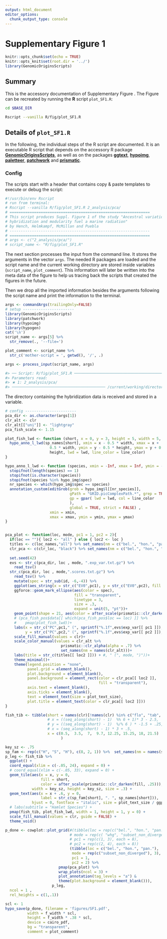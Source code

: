 ```yaml
---
output: html_document
editor_options:
  chunk_output_type: console
---
```

# Supplementary Figure 1

```r
knitr::opts_chunk$set(echo = TRUE)
knitr::opts_knit$set(root.dir = '../')
library(GenomicOriginsScripts)
```

## Summary

This is the accessory documentation of Supplementary Figure .
The Figure can be recreated by running the **R** script `plot_SF1.R`:

```sh
cd $BASE_DIR

Rscript --vanilla R/fig/plot_SF1.R 

```

## Details of `plot_SF1.R`

In the following, the individual steps of the R script are documented.
It is an executable R script that depends on the accessory R package [**GenomicOriginsScripts**](https://k-hench.github.io/GenomicOriginsScripts), as well as on the packages [**ggtext**](https://wilkelab.org/ggtext/), [**hypoimg**](https://k-hench.github.io/hypoimg), [**paletteer**](https://emilhvitfeldt.github.io/paletteer/), [**patchwork**](https://patchwork.data-imaginist.com/) and [**prismatic**](https://emilhvitfeldt.github.io/prismatic/).

### Config

The scripts start with a header that contains copy & paste templates to execute or debug the script:

```r
#!/usr/bin/env Rscript
# run from terminal:
# Rscript --vanilla R/fig/plot_SF1.R 2_analysis/pca/
# ===============================================================
# This script produces Suppl. Figure 1 of the study "Ancestral variation,
# hybridization and modularity fuel a marine radiation"
# by Hench, Helmkampf, McMillan and Puebla
# ---------------------------------------------------------------
# ===============================================================
# args <- c("2_analysis/pca/")
# script_name <- "R/fig/plot_SF1.R"
```

The next section processes the input from the command line.
It stores the arguments in the vector `args`.
The needed R packages are loaded and the script name and the current working directory are stored inside variables (`script_name`, `plot_comment`).
This information will later be written into the meta data of the figure to help us tracing back the scripts that created the figures in the future.

Then we drop all the imported information besides the arguments following the script name and print the information to the terminal.

```r
args <- commandArgs(trailingOnly=FALSE)
# setup -----------------------
library(GenomicOriginsScripts)
library(patchwork)
library(hypoimg)
library(hypogen)
cat('\n')
script_name <- args[5] %>%
  str_remove(., '--file=')

plot_comment <- script_name %>%
  str_c('mother-script = ', getwd(), '/', .)

args <- process_input(script_name, args)
```

```r
#> ── Script: R/fig/plot_SF1.R ────────────────────────────────────────────
#> Parameters read:
#> ★ 1: 2_analysis/pca/
#> ────────────────────────────────────────── /current/working/directory ──
```

The directory containing the hybridization data is received and stored in a variable.

```r
# config -----------------------
pca_dir <- as.character(args[1])
clr_alt <- clr
clr_alt[["uni"]] <- "lightgray"
pca_fish_scale <- 1.15

plot_fish_lwd <- function (short, x = 0, y = 3, height = 5, width = 5, lwd = .15, line_color = "transparent") { 
  hypo_anno_l_lwd(sp_names[short], xmin = x - 0.5 * width, xmax = x + 
                    0.5 * width, ymin = y - 0.5 * height, ymax = y + 0.5 * 
                    height, lwd = lwd, line_color = line_color)
}

hypo_anno_l_lwd <- function (species, xmin = -Inf, xmax = Inf, ymin = -Inf, ymax = Inf, lwd = .15, line_color = "black") {
  stopifnot(length(species) == 1)
  stopifnot(is.character(species))
  stopifnot(species %in% hypo_img$spec)
  nr_species <- which(hypo_img$spec == species)
  annotation_custom(editGrob(grob = hypo_img$l[[nr_species]],
                             gPath = "GRID.picComplexPath.*", grep = TRUE,
                             gp = gpar( lwd = lwd, col = line_color
                             ), 
                             global = TRUE, strict = FALSE) ,
                    xmin = xmin, 
                    xmax = xmax, ymin = ymin, ymax = ymax)
}


pca_plot <- function(loc, mode, pc1 = 1, pc2 = 2){
  if(loc == ""){ loc2 <- "all" } else { loc2 <- loc }
  titles <- c(loc_names,"all") %>% set_names(nm = c("bel.", "hon.", "pan.", "flo", "all"))
  clr_pca <- c(clr_loc, "black") %>% set_names(nm = c("bel.", "hon.", "pan.", "flo", "all"))
  
  set.seed(42)
  evs <- str_c(pca_dir, loc , mode, ".exp_var.txt.gz") %>% 
    read_tsv()
  str_c(pca_dir, loc , mode,".scores.txt.gz") %>% 
    read_tsv() %>% 
    mutate(spec = str_sub(id, -6,-4)) %>%
    ggplot(aes_string(x = str_c("EV0",pc1), y = str_c("EV0",pc2), fill = "spec"))+
    ggforce::geom_mark_ellipse(aes(color = spec),
                               fill = "transparent",
                               linetype = 3,
                               size = .3,
                               expand = unit(5, "pt"))+
    geom_point(shape = 21, aes(color = after_scale(prismatic::clr_darken(fill))), size = .7) +
    # (pca_fish_pos$data[[ which(pca_fish_pos$loc == loc) ]] %>%
    #    pmap(plot_fish_lwd))+
    labs(x = str_c("PC",pc1," (", sprintf("%.1f",evs$exp_var[[ pc1 ]]), " %)"),
         y = str_c("PC",pc2," (", sprintf("%.1f",evs$exp_var[[ pc2 ]]), " %)"))+
    scale_fill_manual(values = clr)+
    scale_color_manual(values = clr_alt %>%
                         prismatic::clr_alpha(alpha = .7) %>%
                         set_names(nm = names(clr_alt)))+
    labs(title = str_c(titles[[ loc2 ]])) + #, " (", mode, ")"))+
    theme_minimal()+
    theme(legend.position = "none", 
          panel.grid = element_blank(),
          plot.background = element_blank(),
          panel.background = element_rect(color = clr_pca[[ loc2 ]],
                                          fill = "transparent"),
          axis.text = element_blank(),
          axis.ticks = element_blank(),
          text = element_text(size = plot_text_size),
          plot.title = element_text(color = clr_pca[[ loc2 ]]))
}

fish_tib <- tibble(short = names(clr)[!names(clr) %in% c("flo", "tab", "tor")],
                   # x = ((seq_along(short) - 1)  %% 6 + 1)* 3 - 2.5,
                   # y = ((seq_along(short) - 1)  %/% 6 ) * -1.5 + .25,
                   # x = (seq_along(short) - 1) * 3 + .5,
                   x = c(0.5,  3.5,  7,  9.7, 12.25, 15.25, 18, 21.5)
                         )

key_sz <- .75
sp_fam <- rep(c("H", "S", "H"), c(8, 2, 1)) %>%  set_names(nm = names(sp_names))
p_leg <- fish_tib %>% 
  ggplot() +
  coord_equal(xlim = c(-.05, 24), expand = 0) +
  # coord_equal(xlim = c(-.05, 33), expand = 0) +
  geom_tile(aes(x = x, y = 0,
                fill = short, 
                color = after_scale(prismatic::clr_darken(fill, .25))),
            width = key_sz, height = key_sz, size = .3) +
  geom_text(aes(x = x + .6, y = 0,
                label = str_c(sp_fam[short], ". ", sp_names[short])), 
            hjust = 0, fontface = "italic", size = plot_text_size / ggplot2:::.pt) +
  # labs(subtitle = "Hamlet Species") +
  pmap(fish_tib, plot_fish_lwd, width = 1, height = 1, y = 0) +
  scale_fill_manual(values = clr, guide = FALSE) +
  theme_void()

p_done <- cowplot::plot_grid(#(tibble(loc = rep(c("bel.", "hon.", "pan.", ""), 4), 
                             # mode = rep(c( "whg", "subset_non_diverged","whg", "subset_non_diverged"), each = 4),
                             # pc1 = rep(c(1, 3), each = 8), 
                             # pc2 = rep(c(2, 4), each = 8))
                             (tibble(loc = c("bel.", "hon.", "pan."), 
                              mode = rep(c("subset_non_diverged"), 3),
                              pc1 = 1,
                              pc2 = 2) %>% 
                        pmap(pca_plot) %>% 
                        wrap_plots(ncol = 3) +
                        plot_annotation(tag_levels = "a") & 
                        theme(plot.background = element_blank())),
                     p_leg,
  ncol = 1 ,
  rel_heights = c(1,.1))
```

```r
scl <- 1
hypo_save(p_done, filename = 'figures/SF1.pdf',
          width = f_width * scl,
          height = f_width * .38 * scl,
          device = cairo_pdf,
          bg = "transparent",
          comment = plot_comment)
```